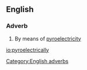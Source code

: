 ==English==

===Adverb===
{{head|en}}

# By means of [[pyroelectricity]]

[[Category:English adverbs]]

[[io:pyroelectrically]]